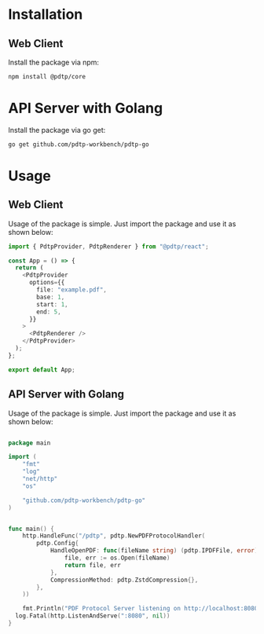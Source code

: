 # Installation

## Web Client
Install the package via npm:
```bash
npm install @pdtp/core
```

# API Server with Golang
Install the package via go get:
```bash
go get github.com/pdtp-workbench/pdtp-go
```


# Usage

## Web Client
Usage of the package is simple. Just import the package and use it as shown below:
```typescript
import { PdtpProvider, PdtpRenderer } from "@pdtp/react";

const App = () => {
  return (
    <PdtpProvider
      options={{
        file: "example.pdf",
        base: 1,
        start: 1,
        end: 5,
      }}
    >
      <PdtpRenderer />
    </PdtpProvider>
  );
};

export default App;
```

## API Server with Golang
Usage of the package is simple. Just import the package and use it as shown below:
```go

package main

import (
	"fmt"
	"log"
	"net/http"
	"os"

	"github.com/pdtp-workbench/pdtp-go"
)


func main() {
	http.HandleFunc("/pdtp", pdtp.NewPDFProtocolHandler(
		pdtp.Config{
			HandleOpenPDF: func(fileName string) (pdtp.IPDFFile, error) {
				file, err := os.Open(fileName)
				return file, err
			},
			CompressionMethod: pdtp.ZstdCompression{},
		},
	))

	fmt.Println("PDF Protocol Server listening on http://localhost:8080")
  log.Fatal(http.ListenAndServe(":8080", nil))
}
```